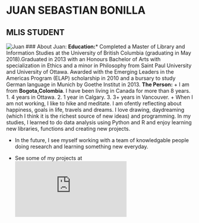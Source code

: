 
# JUAN SEBASTIAN BONILLA
## MLIS STUDENT
![Juan](https://github.com/juansbr7/STAT545Bonilla-Juan/blob/master/HW1/45-AAA.jpg)
### About Juan:
**Education:***
Completed a Master of Library and Information Studies at the University of British Columbia (graduating in May 2018).Graduated in 2013 with an Honours Bachelor of Arts with specialization in Ethics and a minor in Philosophy from Saint Paul University and University of Ottawa. Awarded with the Emerging Leaders in the Americas Program (ELAP) scholarship in 2010 and a bursary to study German language in Munich by Goethe Institut in 2013.
**The Person:**
+ I am from **Bogota,Colombia**. I have been living in Canada for more than 8 years.
    1. 4 years in Ottawa.
    2. 1 year in Calgary.
    3. 3+ years in Vancouver. 
+ When I am not working, I like to hike and meditate. I am ofently reflecting about happiness, goals in life, travels and dreams. I love drawing, daydreaming (which I think it is the richest source of new ideas) and programming. In my studies, I learned to do data analysis using Python and R and enjoy learning new libraries, functions and creating new projects.

+ In the future, I see myself working with a team of knowledgable people doing research and learning something new everyday.


* See some of my projects at ![Juan](https://github.com/juansbr7/STAT545Bonilla-Juan/blob/master/HW2/HW2.md)

